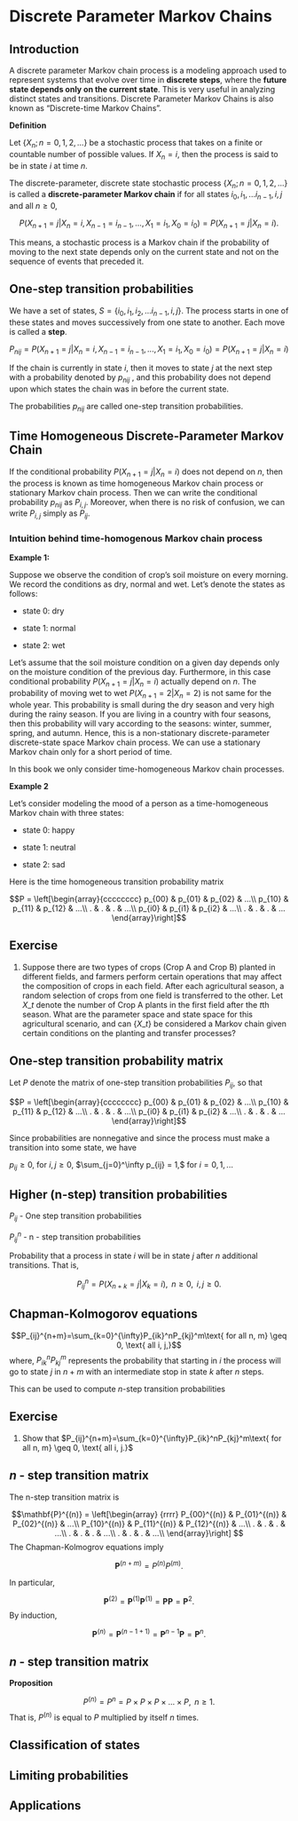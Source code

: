 # Discrete Parameter Markov Chains

## Introduction

A discrete parameter Markov chain process is a modeling approach used to represent systems that evolve over time in **discrete steps**, where the **future state depends only on the current state**. This is very useful in analyzing distinct states and transitions. Discrete Parameter Markov Chains is also known as "Discrete-time Markov Chains".    

**Definition**

Let $\{X_n; n = 0, 1, 2, ...\}$ be a stochastic process that takes on a finite or countable number of possible values. If $X_n=i,$ then the process is said to be in state $i$ at time $n$.

The discrete-parameter, discrete state stochastic process $\{X_n; n=0, 1, 2,...\}$ is called a **discrete-parameter Markov chain** if for all states $i_0, i_1,...i_{n-1}, i, j$ and all $n \geq 0$,



$$P(X_{n+1}=j|X_n=i, X_{n-1}=i_{n-1}, ..., X_1=i_1, X_0=i_0) = P(X_{n+1}=j|X_n=i).$$


<!--This means, for a Markov
chain, the conditional distribution of any **future state** $X_{n+1}$, given the **past states**
$X_0, X_1,...X_{n-1}$ and the **present state** $X_n$, is independent of the past states and depends only on the present state.-->

This means, a stochastic process is a Markov chain if the probability of moving to the next state depends only on the current state and not on the sequence of events that preceded it.

## One-step transition probabilities


We have a set of states, $S = \{i_0, i_1, i_2,...i_{n-1}, i, j\}$. The process starts in one of these states and moves successively from one state to another. Each move is called a **step**.


$P_{nij} = P(X_{n+1}=j|X_n=i, X_{n-1}=i_{n-1}, ..., X_1=i_1, X_0=i_0) = P(X_{n+1}=j|X_n=i)$


If the chain is currently in state $i$, then
it moves to state $j$ at the next step with a probability denoted by $p_{nij}$ , and this
probability does not depend upon which states the chain was in before the current state.

The probabilities $p_{nij}$ are called one-step transition probabilities.

## Time Homogeneous Discrete-Parameter Markov Chain

If the conditional probability $P(X_{n+1}=j|X_n=i)$ does not depend on $n$, then the process is known as time homogeneous Markov chain process or stationary Markov chain process. Then we can write the conditional probability $p_{nij}$ as $P_{i,j}$. Moreover, when there is no risk of confusion, 
we can write $P_{i,j}$ simply as $P_{ij}$. 


### Intuition behind time-homogenous Markov chain process

**Example 1:**

Suppose we observe the condition of crop's soil moisture on every morning. We record the conditions as dry, normal and wet. Let's denote the states as follows:

- state 0: dry 

- state 1: normal 

- state 2: wet

Let's assume that the soil moisture condition on a given day depends only on the moisture condition of the previous day. Furthermore, in this case conditional probability $P(X_{n+1}=j|X_n=i)$ actually depend on $n$. The probability of moving wet to wet $P(X_{n+1}=2|X_n=2)$ is not same for the whole year. This probability is small during the dry season and very high during the rainy season. If you are living in a country with four seasons, then this probability will vary according to the seasons: winter, summer, spring, and autumn. Hence, this is a non-stationary discrete-parameter discrete-state space Markov chain process. We can use a stationary Markov chain only for a short period of time. 

In this book we only consider time-homogeneous Markov chain processes.


**Example 2**

Let's consider modeling the mood of a person as a time-homogeneous Markov chain with three states: 

- state 0: happy

- state 1: neutral

- state 2: sad

Here is the time homogeneous transition probability matrix 

$$P = \left[\begin{array}{cccccccc}
p_{00} & p_{01} & p_{02} & ...\\
p_{10} & p_{11} & p_{12} & ...\\
. & . & . & ...\\
p_{i0} & p_{i1} & p_{i2} & ...\\
. & . & . & ...
\end{array}\right]$$



## Exercise 

1. Suppose there are two types of crops (Crop A and Crop B) planted in different fields, and farmers perform certain operations that may affect the composition of crops in each field. After each agricultural season, a random selection of crops from one field is transferred to the other. Let $X\_t$ denote the number of Crop A plants in the first field after the $t$th season. What are the parameter space and state space for this agricultural scenario, and can $\{X\_t\}$ be considered a Markov chain given certain conditions on the planting and transfer processes?

## One-step transition probability matrix

Let $P$ denote the matrix of one-step transition probabilities $P_{ij}$, so that

$$P = \left[\begin{array}{cccccccc}
p_{00} & p_{01} & p_{02} & ...\\
p_{10} & p_{11} & p_{12} & ...\\
. & . & . & ...\\
p_{i0} & p_{i1} & p_{i2} & ...\\
. & . & . & ...
\end{array}\right]$$

Since probabilities are nonnegative and since
the process must make a transition into some state, we have

$p_{ij} \geq 0,$ for $i, j \geq 0$, $\sum_{j=0}^\infty p_{ij} = 1,$ for $i = 0, 1, ...$

## Higher (n-step) transition probabilities 

$P_{ij}$ - One step transition probabilities

$P^n_{ij}$ - n - step transition probabilities

Probability that a process in state $i$ will be in state $j$ after $n$ additional transitions. That is,

$$P^n_{ij}=P(X_{n+k}=j|X_k=i), \text{ } n\geq 0, \text{ }i, j \geq 0.$$

## Chapman-Kolmogorov equations

$$P_{ij}^{n+m}=\sum_{k=0}^{\infty}P_{ik}^nP_{kj}^m\text{ for all n, m} \geq 0, \text{ all i, j,}$$
where, $P^n_{ik}P^m_{kj}$ represents the probability that starting in $i$ the process will go to state $j$ in $n+m$ with an intermediate stop in state $k$ after $n$ steps.

This can be used to compute $n$-step transition probabilities

## Exercise

1. Show that $P_{ij}^{n+m}=\sum_{k=0}^{\infty}P_{ik}^nP_{kj}^m\text{ for all n, m} \geq 0, \text{ all i, j.}$

## $n$ - step transition matrix


The n-step transition matrix is

$$\mathbf{P}^{(n)} = \left[\begin{array}
{rrrr}
P_{00}^{(n)} & P_{01}^{(n)} & P_{02}^{(n)} & ...\\
P_{10}^{(n)} & P_{11}^{(n)} & P_{12}^{(n)} & ...\\
. & .  & . & ...\\
. & .  & . & ...\\
. & .  & . & ...\\
\end{array}\right]
$$
The Chapman-Kolmogrov equations imply 

$$\mathbf{P}^{(n+m)}=P^{(n)}P^{(m)}.$$
  
In particular, 
  
  $$\mathbf{P}^{(2)}=\mathbf{P}^{(1)}\mathbf{P}^{(1)}=\mathbf{P}\mathbf{P}=\mathbf{P}^2.$$
  By induction, 

$$\mathbf{P}^{(n)}=\mathbf{P}^{(n-1+1)}=\mathbf{P}^{n-1}\mathbf{P}=\mathbf{P}^n.$$


## $n$ - step transition matrix
  
  **Proposition**
  
  $$P^{(n)} = P^n = P \times P \times P \times ... \times P, \text{ } n \geq 1.$$
    That is, $P^{(n)}$ is equal to $P$ multiplied by itself $n$ times.



## Classification of states

## Limiting probabilities

## Applications